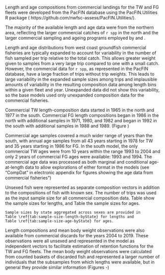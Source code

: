 <!-- Commercial length- and age-frequency data -->

Length and age compositions from commercial landings 
for the TW and FG fleets were developed 
from the PacFIN database using the PacFIN.Utilities R package (
https://github.com/nwfsc-assess/PacFIN.Utilities/).

The majority of the available length and age data were from the northern area,
reflecting the larger commercial catches of `r spp` in the north and the 
larger commercial sampling and ageing programs employed by \gls{wdfw} and \gls{odfw}.

Length and age distributions from west coast groundfish commercial fisheries
are typically expanded to account for variability in the number of fish sampled
per trip relative to the total catch. This allows greater weight given to samples
from a very large trip compared to one with a small catch. However,
the commercial data for `r spp`, as represented in the PacFIN database,
have a large fraction of trips without trip weights. This leads to
large variability in the expanded sample sizes among trips and implausible amounts
of variability in the resulting composition data among length bins within a given
fleet and year. Unexpanded data did not show this variability, so the base models
used only unexpanded composition data for the commercial fisheries.

Commercial TW length-composition data started in 1965 in the north and 
1977 in the south. Commercial FG length compositions 
began in 1986 in the north with additional samples in 1971, 1980, 
and 1982 and began in 1992 in the south with additional samples in 1988 and 1989.
(Figure \ref{fig:comp-lendat--page1-multi-fleet-comparison})

Commercial age samples covered a much wider range of years than the south, 
with annual age samples from all 43 years starting in 1978 for TW and 35 years 
starting in 1986 for FG. In the south model, the only commercial TW ages were 
from 10 years within the range 1993 to 2004 and only 2 years of commercial FG 
ages were available: 1993 and 1994. The commercial age data was processed as
both marginal and conditional age-at-length data to allow explorations of either
format in the models (see "CompDat" in electronic appendix for figures showing 
the age data from commercial fisheries")

Unsexed fish were represented as separate composition vectors in addition to the 
compositions of fish with known sex.
The number of trips was used as the input sample size for all commercial 
composition data. 
Table \ref{tab:sample-size-length} show the sample sizes for lengths, 
and Table \ref{tab:sample-size-age} the sample sizes for ages.
```asis
Sample sizes by state aggregated across sexes are provided in 
Table \ref{tab:sample-size-length-byState} for lengths and
Table \ref{tab:sample-size-age-byState} for ages.
```

Length compositions and mean body weight observations were also available 
from commercial discards for the years 2004 to 2019. These observations were 
all unsexed and represented in the model as independent vectors to facilitate
estimation of retention functions for the TW and FG fleets. The mean body weight
observations were calculated from counted baskets of discarded fish and represented
a larger number of individuals that the subsamples from which lengths were available,
but in general they provide similar information 
(Figures \ref{fig:discard-fitcommercial-trawl.png}-\ref{fig:bodywt-fit-fltcommercial-fixed-gear.png})

